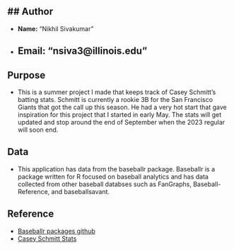 ## Author
---
- **Name:** "Nikhil Sivakumar"
- **Email:** "nsiva3@illinois.edu"
---

## Purpose

- This is a summer project I made that keeps track of Casey Schmitt's batting stats. Schmitt is currently a rookie 3B for the San Francisco Giants that got the call up this season. He had a very hot start that gave inspiration for this project that I started in early May. The stats will get updated and stop around the end of September when the 2023 regular will soon end.

## Data
- This application has data from the baseballr package. Baseballr is a package written for R
focused on baseball analytics and has data collected from other baseball databses such as FanGraphs,
Baseball-Reference, and baseballsavant.

## Reference
- [Baseballr packages github](https://github.com/billpetti/baseballr/tree/development_branch)
- [Casey Schmitt Stats](https://baseballsavant.mlb.com/savant-player/casey-schmitt-669477)